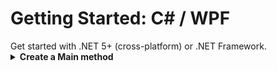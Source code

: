 
# Getting Started: C# / WPF
<AppliesTo win />
Get started with .NET 5+ (cross-platform) or .NET Framework.

<InstallNuGet step={1}/>

<FancyStep step={2}>
    <details>
        <summary>
            <strong>Create a Main method</strong>
        </summary>

        Though it is possible to simply put the Velopack bootstrap call within `App.xaml.cs`, we recommend creating a custom `Main` method to avoid any WPF overhead when applying updates.

        First, change the Build Actio of `App.xaml` to `Page` (right-click the file in Solution Explorer, select Properties, and change the Build Action). 
        The project file should contain the following lines:
        ```xml
        <ItemGroup>
            <ApplicationDefinition Remove="App.xaml"/>
            <Page Include="App.xaml"/>
        </ItemGroup>
        ```

        While editing the project file, change the StartupObject to point to your `App` class.
        Add the following PropertyGroup to your `.csproj` file:
        ```xml
        <PropertyGroup>
            <StartupObject>YourNamespace.App</StartupObject>
        </PropertyGroup>
        ```

        Add a `Main` method to your `App.xaml.cs` file. It should look similar to this:
        ```csharp
        public partial class App : Application
        {
            [STAThread]
            private static void Main(string[] args)
            {
                App app = new();
                app.InitializeComponent();
                app.Run();
            }
            // The rest of your App.xaml.cs code goes here
        }
        ```

        Verify the changes by ensuring your app still starts correctly.
    </details>
</FancyStep>

<CSharpMain step={3}/>

<CSharpUpdates step={4}/>

<InstallVpk step={5}/>

<FancyStep step={6}>
    <details>
        <summary>
            <strong>Publish App</strong>
        </summary>

        Before building a Velopack release, you must first build your application and publish it to a directory.

        For simplicity, we recommend publishing it as a [self-contained application](https://learn.microsoft.com/en-us/dotnet/core/deploying/#publish-self-contained).

        ```batch
        dotnet publish yourApp.csproj -c Release --self-contained -r win-x64 -o .\publish
        ```
        :::tip
        Starting with .NET 7, the `-o`/`--output` option [can no longer be used with a solution file](https://learn.microsoft.com/en-us/dotnet/core/compatibility/sdk/7.0/solution-level-output-no-longer-valid?WT.mc_id=DT-MVP-5003472).
        :::

        :::tip
        Starting with .NET 8 and later, the `dotnet publish` command defaults to the Release configuration, so you can omit the `-c Release` option.
        For more details see https://learn.microsoft.com/en-us/dotnet/core/compatibility/sdk/8.0/dotnet-publish-config.
        :::

        :::tip
        If you execute the dotnet publish command from within the same directory as the .csproj file, you can omit the project argument. You can find more details on the [dotnet publish documentation](https://learn.microsoft.com/en-us/dotnet/core/tools/dotnet-publish?WT.mc_id=DT-MVP-5003472#arguments).
        :::

    </details>
</FancyStep>

<BuildRelease step={7}/>

<Completion />